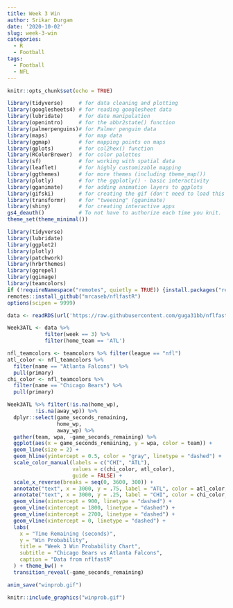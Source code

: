 ```yaml
---
title: Week 3 Win
author: Srikar Durgam
date: '2020-10-02'
slug: week-3-win
categories:
  - R
  - Football
tags:
  - Football
  - NFL
---
```


```r
knitr::opts_chunk$set(echo = TRUE)
```

```r
library(tidyverse)     # for data cleaning and plotting
library(googlesheets4) # for reading googlesheet data
library(lubridate)     # for date manipulation
library(openintro)     # for the abbr2state() function
library(palmerpenguins)# for Palmer penguin data
library(maps)          # for map data
library(ggmap)         # for mapping points on maps
library(gplots)        # for col2hex() function
library(RColorBrewer)  # for color palettes
library(sf)            # for working with spatial data
library(leaflet)       # for highly customizable mapping
library(ggthemes)      # for more themes (including theme_map())
library(plotly)        # for the ggplotly() - basic interactivity
library(gganimate)     # for adding animation layers to ggplots
library(gifski)        # for creating the gif (don't need to load this library every time,but need it installed)
library(transformr)    # for "tweening" (gganimate)
library(shiny)         # for creating interactive apps
gs4_deauth()           # To not have to authorize each time you knit.
theme_set(theme_minimal())

```

```r
library(tidyverse)
library(lubridate)
library(ggplot2)
library(plotly)
library(patchwork) 
library(hrbrthemes)
library(ggrepel)
library(ggimage)
library(teamcolors)
if (!requireNamespace("remotes", quietly = TRUE)) {install.packages("remotes")}
remotes::install_github("mrcaseb/nflfastR")
options(scipen = 9999)
```




```r
data <- readRDS(url('https://raw.githubusercontent.com/guga31bb/nflfastR-data/master/data/play_by_play_2020.rds'))
```

```r
Week3ATL <- data %>% 
            filter(week == 3) %>%
            filter(home_team == 'ATL')
```

```r
nfl_teamcolors <- teamcolors %>% filter(league == "nfl")
atl_color <- nfl_teamcolors %>%
  filter(name == "Atlanta Falcons") %>%
  pull(primary)
chi_color <- nfl_teamcolors %>%
  filter(name == "Chicago Bears") %>%
  pull(primary)
```

```r
Week3ATL %>% filter(!is.na(home_wp),
         !is.na(away_wp)) %>%
  dplyr::select(game_seconds_remaining,
                home_wp,
                away_wp) %>%
  gather(team, wpa, -game_seconds_remaining) %>%
  ggplot(aes(x = game_seconds_remaining, y = wpa, color = team)) +
  geom_line(size = 2) +
  geom_hline(yintercept = 0.5, color = "gray", linetype = "dashed") +
  scale_color_manual(labels = c("CHI", "ATL"),
                     values = c(chi_color, atl_color),
                     guide = FALSE) +
  scale_x_reverse(breaks = seq(0, 3600, 300)) + 
  annotate("text", x = 3000, y = .75, label = "ATL", color = atl_color, size = 8) + 
  annotate("text", x = 3000, y = .25, label = "CHI", color = chi_color, size = 8) +
  geom_vline(xintercept = 900, linetype = "dashed") + 
  geom_vline(xintercept = 1800, linetype = "dashed") + 
  geom_vline(xintercept = 2700, linetype = "dashed") + 
  geom_vline(xintercept = 0, linetype = "dashed") + 
  labs(
    x = "Time Remaining (seconds)",
    y = "Win Probability",
    title = "Week 3 Win Probability Chart",
    subtitle = "Chicago Bears vs Atlanta Falcons",
    caption = "Data from nflfastR"
  ) + theme_bw() + 
  transition_reveal(-game_seconds_remaining)


```
```r
anim_save("winprob.gif")
```

```r
knitr::include_graphics("winprob.gif")
```